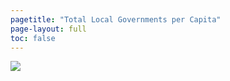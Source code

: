 ```yaml
---
pagetitle: "Total Local Governments per Capita"
page-layout: full
toc: false
---
```


![](img/totgov-cbsa-pc.png){fig-alt="Total local governments per 10,000 population, 2022"}